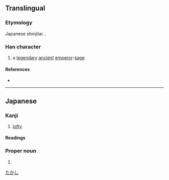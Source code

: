 {{character info/new}}
{{also|堯|尧}}
==Translingual==
{{Han simplified forms|堯|尭|尧}}

===Etymology===
Japanese shinjitai. {{Han simp|堯|f=垚|t=卉}}.

===Han character===
{{Han char|rn=43|rad=尢|as=05|sn=8|four=|canj=JTHU|ids=⿱卉兀}}

# a [[legendary]] [[ancient]] [[emperor]]-[[sage]]

====References====
* {{Han ref|kx=0125.171|hdz=10553.021|uh=5C2D}}

----

==Japanese==
{{ja-kanji forms|尭|堯}}

===Kanji===
{{ja-kanji|grade=|rs=尢05|kyu=堯}}

# [[lofty]]

====Readings====
{{ja-readings
|on=ぎょう
|kun=たか-い
}}

===Proper noun===
{{ja-pos|proper|たかし}}

# {{given name|male|lang=ja}}

[[Category:Japanese male given names|たかし]]